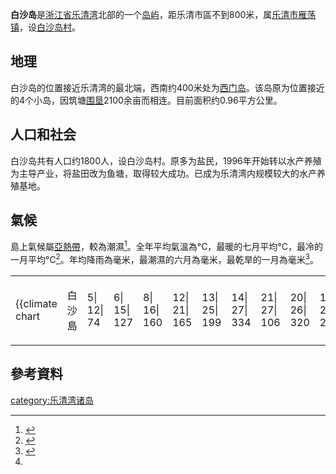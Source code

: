 {{coord|28.35445215607146|121.2061071395874|display=title}}
{{geobox
| 1                       = Island
<!-- *** Header *** -->
| name                    = 白沙島
| native_name             = 
| other_name              = 
| category                = 島嶼
| etymology               = 
| nickname                =
<!-- *** Image *** -->
| image                   = 
| image_caption           =
<!-- *** Admin *** -->
| country                 = {{flag|China}}
| country_flag            = true
| state                   = [[浙江省|浙江省]]
| state_type              = 省
| region                  = [[溫州市|溫州市]]
| region_type             = 地級市
| district                = [[樂清市|樂清市]]
| district_type           = 縣級市
| municipality            = 
| municipality_type       =
<!-- *** Associated with *** -->
| parent                  = 
| range                   = 
| range_type              = 群島
| border                  = 
| part                    = 
| city                    = 
| capital                 = 
| landmark                = 
| river                   =
<!-- *** Location *** -->
| location                = 
| lat_d                   = 28.3614
| lat_m                   = 
| lat_s                   = 
| lat_NS                  = 
| long_d                  = 121.19599
| long_m                  = 
| long_s                  = 
| long_EW                 = 
| highest                 = 
| highest_location        = 
| highest_region          = 
| highest_country         = 
| highest_elevation       = 
| highest_lat_d           = 
| highest_lat_m           = 
| highest_lat_s           = 
| highest_lat_NS          = 
| highest_long_d          = 
| highest_long_m          = 
| highest_long_s          = 
| highest_long_EW         =
<!-- *** Dimensions *** -->
| length                  = 
| length_orientation      = 
| width                   = 
| width_orientation       = 
| height                  = 
| area                    = 
<!-- *** Population *** -->
| population              = 
| population_date         = 
| population_note         = 
| population_density      = 
| population_density_note =
<!-- *** Access *** -->
| public                  = 
| access                  =
<!-- *** Codes ***  -->
| timezone                = [[中國標準時間|CT]]
| utc_offset              = +8
| timezone_DST            = 
| utc_offset_DST          = 
| postal_code             = 
| area_code               = 
| code                    =
<!-- *** Free *** -->
| free                    = 
| free_type               =
<!-- *** Maps *** -->
| pushpin_map             = China Zhejiang
| map_caption             = 白沙島在浙江省的位置
| map_locator_x           =
| map_locator_y           = 
<!-- *** Notes *** -->
| footnotes               = 
| elevation               = 
| timezone_label          = Asia/Shanghai
| geonames                = 1892876                   
}}
{{Otheruses|subject=浙江省的島嶼|other=其他同名島嶼|白沙島}}
'''白沙岛'''是[[浙江省|浙江省]][[乐清湾|乐清湾]]北部的一个[[岛屿|岛屿]]，距乐清市區不到800米，属[[乐清市|乐清市]][[雁荡镇|雁荡镇]]，设[[白沙岛村|白沙岛村]]。

== 地理 ==
白沙岛的位置接近乐清湾的最北端，西南约400米处为[[西门岛|西门岛]]。该岛原为位置接近的4个小岛，因筑塘[[围垦|围垦]]2100余亩而相连。目前面积约0.96平方公里。

== 人口和社会 ==
白沙岛共有人口约1800人，设白沙岛村。原多为盐民，1996年开始转以水产养殖为主导产业，将盐田改为鱼塘，取得较大成功。已成为乐清湾内规模较大的水产养殖基地。

==氣候==
島上氣候屬[[亞熱帶氣候|亞熱帶]]，較為潮濕<ref name = "koppen">{{cite journal|last= Peel|first= M C|last2= Finlayson|first2= B L|date= |title= Updated world map of the Köppen-Geiger climate classification|url= http://www.hydrol-earth-syst-sci.net/11/1633/2007/hess-11-1633-2007.html|journal= Hydrology and Earth System Sciences|publisher= |volume= 11|issue= |pages= 1633-1644|doi= 10.5194/hess-11-1633-2007|access-date= 2016-01-30|archive-date= 2019-01-07|archive-url= https://web.archive.org/web/20190107041541/https://www.hydrol-earth-syst-sci.net/11/1633/2007/hess-11-1633-2007.html%20|dead-url= no}}</ref>。全年平均氣溫為{{formatnum:16}}°C，最暖的七月平均{{formatnum:24}}°C，最冷的一月平均{{formatnum:8}}°C<ref name = "nasa">{{Cite web|url= http://neo.sci.gsfc.nasa.gov/dataset_index.php|title= NASA Earth Observations Data Set Index|access-date= 2016-01-30|publisher= NASA|archive-date= 2017-11-28|archive-url= https://web.archive.org/web/20171128214629/https://neo.sci.gsfc.nasa.gov/dataset_index.php|dead-url= no}}</ref>。年均降雨為{{formatnum:2023}}毫米，最潮濕的六月為{{formatnum:334}}毫米，最乾旱的一月為{{formatnum:74}}毫米<ref name = "nasarain">{{Cite web|url= http://neo.sci.gsfc.nasa.gov/view.php?datasetId=TRMM_3B43M|title= NASA Earth Observations: Rainfall (1 month - TRMM)|access-date= 2016-01-30|publisher= NASA/Tropical Rainfall Monitoring Mission|archive-date= 2016-04-12|archive-url= https://web.archive.org/web/20160412131428/http://neo.sci.gsfc.nasa.gov/view.php?datasetId=TRMM_3B43M|dead-url= no}}</ref>。

{|
|-
|{{climate chart
|  白沙島
| 5| 12| 74
| 6| 15| 127
| 8| 16| 160
| 12| 21| 165
| 13| 25| 199
| 14| 27| 334
| 21| 27| 106
| 20| 26| 320
| 19| 25| 204
| 15| 23| 107
| 9| 19| 125
| 5| 13| 101
|float=left
|clear=left
|source = <ref name = "nasa"/>
}}
|}

==參考資料==
{{reflist}}

[[category:乐清湾诸岛|category:乐清湾诸岛]]